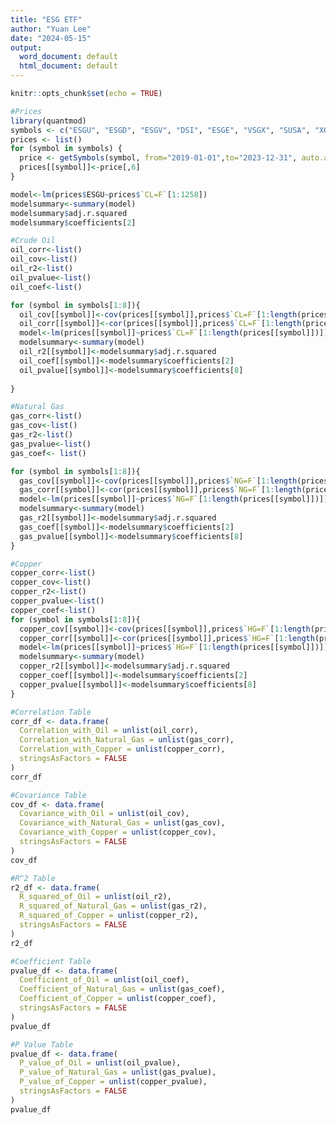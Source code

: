 ```yaml
---
title: "ESG ETF"
author: "Yuan Lee"
date: "2024-05-15"
output:
  word_document: default
  html_document: default
---
```


```r
knitr::opts_chunk$set(echo = TRUE)
```

```r
#Prices
library(quantmod)
symbols <- c("ESGU", "ESGD", "ESGV", "DSI", "ESGE", "VSGX", "SUSA", "XOM", "CL=F", "NG=F", "HG=F")
prices <- list()
for (symbol in symbols) {
  price <- getSymbols(symbol, from="2019-01-01",to="2023-12-31", auto.assign=FALSE,periodicity = 'daily')
  prices[[symbol]]<-price[,6]
}
```
```r
model<-lm(prices$ESGU~prices$`CL=F`[1:1258])
modelsummary<-summary(model)
modelsummary$adj.r.squared
modelsummary$coefficients[2]
```

```r
#Crude Oil
oil_corr<-list()
oil_cov<-list()
oil_r2<-list()
oil_pvalue<-list()
oil_coef<-list()

for (symbol in symbols[1:8]){
  oil_cov[[symbol]]<-cov(prices[[symbol]],prices$`CL=F`[1:length(prices[[symbol]])])
  oil_corr[[symbol]]<-cor(prices[[symbol]],prices$`CL=F`[1:length(prices[[symbol]])])
  model<-lm(prices[[symbol]]~prices$`CL=F`[1:length(prices[[symbol]])])
  modelsummary<-summary(model)
  oil_r2[[symbol]]<-modelsummary$adj.r.squared
  oil_coef[[symbol]]<-modelsummary$coefficients[2]
  oil_pvalue[[symbol]]<-modelsummary$coefficients[8]
  
}

```

```r
#Natural Gas
gas_corr<-list()
gas_cov<-list()
gas_r2<-list()
gas_pvalue<-list()
gas_coef<- list()

for (symbol in symbols[1:8]){
  gas_cov[[symbol]]<-cov(prices[[symbol]],prices$`NG=F`[1:length(prices[[symbol]])])
  gas_corr[[symbol]]<-cor(prices[[symbol]],prices$`NG=F`[1:length(prices[[symbol]])])
  model<-lm(prices[[symbol]]~prices$`NG=F`[1:length(prices[[symbol]])])
  modelsummary<-summary(model)
  gas_r2[[symbol]]<-modelsummary$adj.r.squared
  gas_coef[[symbol]]<-modelsummary$coefficients[2]
  gas_pvalue[[symbol]]<-modelsummary$coefficients[8]
}
```

```r
#Copper
copper_corr<-list()
copper_cov<-list()
copper_r2<-list()
copper_pvalue<-list()
copper_coef<-list()
for (symbol in symbols[1:8]){
  copper_cov[[symbol]]<-cov(prices[[symbol]],prices$`HG=F`[1:length(prices[[symbol]])])
  copper_corr[[symbol]]<-cor(prices[[symbol]],prices$`HG=F`[1:length(prices[[symbol]])])
  model<-lm(prices[[symbol]]~prices$`HG=F`[1:length(prices[[symbol]])])
  modelsummary<-summary(model)
  copper_r2[[symbol]]<-modelsummary$adj.r.squared
  copper_coef[[symbol]]<-modelsummary$coefficients[2]
  copper_pvalue[[symbol]]<-modelsummary$coefficients[8]
}
```

```r
#Correlation Table
corr_df <- data.frame(
  Correlation_with_Oil = unlist(oil_corr),
  Correlation_with_Natural_Gas = unlist(gas_corr),
  Correlation_with_Copper = unlist(copper_corr),
  stringsAsFactors = FALSE
)
corr_df
```

```r
#Covariance Table
cov_df <- data.frame(
  Covariance_with_Oil = unlist(oil_cov),
  Covariance_with_Natural_Gas = unlist(gas_cov),
  Covariance_with_Copper = unlist(copper_cov),
  stringsAsFactors = FALSE
)
cov_df
```
```r
#R^2 Table
r2_df <- data.frame(
  R_squared_of_Oil = unlist(oil_r2),
  R_squared_of_Natural_Gas = unlist(gas_r2),
  R_squared_of_Copper = unlist(copper_r2),
  stringsAsFactors = FALSE
)
r2_df
```

```r
#Coefficient Table
pvalue_df <- data.frame(
  Coefficient_of_Oil = unlist(oil_coef),
  Coefficient_of_Natural_Gas = unlist(gas_coef),
  Coefficient_of_Copper = unlist(copper_coef),
  stringsAsFactors = FALSE
)
pvalue_df
```

```r
#P Value Table
pvalue_df <- data.frame(
  P_value_of_Oil = unlist(oil_pvalue),
  P_value_of_Natural_Gas = unlist(gas_pvalue),
  P_value_of_Copper = unlist(copper_pvalue),
  stringsAsFactors = FALSE
)
pvalue_df
```


